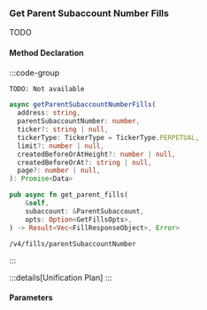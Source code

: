### Get Parent Subaccount Number Fills

TODO

#### Method Declaration

:::code-group

```python [Python]
TODO: Not available
```

```typescript [TypeScript]
async getParentSubaccountNumberFills(
  address: string,
  parentSubaccountNumber: number,
  ticker?: string | null,
  tickerType: TickerType = TickerType.PERPETUAL,
  limit?: number | null,
  createdBeforeOrAtHeight?: number | null,
  createdBeforeOrAt?: string | null,
  page?: number | null,
): Promise<Data>
```

```rust [Rust]
pub async fn get_parent_fills(
    &self,
    subaccount: &ParentSubaccount,
    opts: Option<GetFillsOpts>,
) -> Result<Vec<FillResponseObject>, Error>
```

```url [API]
/v4/fills/parentSubaccountNumber
```

:::

:::details[Unification Plan]
:::

#### Parameters
